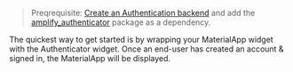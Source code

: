 > Preqrequisite: [Create an Authentication backend](https://docs.amplify.aws/lib/auth/getting-started/q/platform/flutter) and add the [amplify_authenticator](https://pub.dev/packages/amplify_authenticator) package as a dependency.

The quickest way to get started is by wrapping your MaterialApp widget with the Authenticator widget.
Once an end-user has created an account & signed in, the MaterialApp will be displayed.
